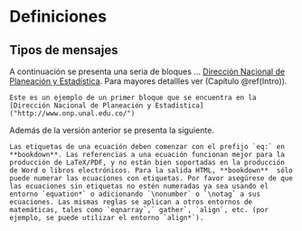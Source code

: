 # Definiciones

## Tipos de mensajes

A continuación se presenta una seria de bloques ... [Dirección Nacional de Planeación y Estadística]("http://www.onp.unal.edu.co/"). Para mayores detallles ver (Capítulo \@ref(Intro)).

```engine
Este es un ejemplo de un primer bloque que se encuentra en la [Dirección Nacional de Planeación y Estadística]("http://www.onp.unal.edu.co/")
```

Además de la versión anterior se presenta la siguiente.

```block2
Las etiquetas de una ecuación deben comenzar con el prefijo `eq:` en **bookdown**. Las referencias a una ecuación funcionan mejor para la producción de LaTeX/PDF, y no están bien soportadas en la producción de Word o libros electrónicos. Para la salida HTML, **bookdown**  sólo puede numerar las ecuaciones con etiquetas. Por favor asegúrese de que las ecuaciones sin etiquetas no estén numeradas ya sea usando el entorno `equation*` o adicionando `\nonumber` o `\notag` a sus ecuaciones. Las mismas reglas se aplican a otros entornos de matemáticas, tales como `eqnarray`,` gather`, `align`, etc. (por ejemplo, se puede utilizar el entorno `align*`).
```

